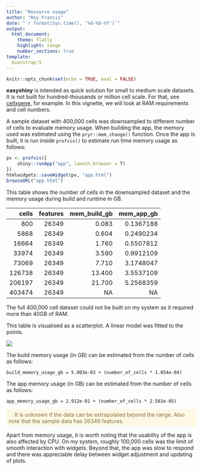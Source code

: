 ```yaml
---
title: "Resource usage"
author: "Roy Francis"
date: "`r format(Sys.time(), '%d-%b-%Y')`"
output:
  html_document:
    theme: flatly
    highlight: tango
    number_sections: true
template:
  bootstrap:5
---
```


```r
knitr::opts_chunk$set(echo = TRUE, eval = FALSE)
```

**easyshiny** is intended as quick solution for small to medium scale datasets. It is not built for hundred-thousands or million cell scale. For that, see [cellxgene](https://cellxgene.cziscience.com/), for example. In this vignette, we will look at RAM requirements and cell numbers.

A sample dataset with 400,000 cells was downsampled to different number of cells to evaluate memory usage. When building the app, the memory used was estimated using the `pryr::mem_change()` function. Once the app is built, it is run inside `profvis()` to estimate run time memory usage as follows:

```r
pv <- profvis({
    shiny::runApp("app", launch.browser = T)
})
htmlwidgets::saveWidget(pv, "app.html")
browseURL("app.html")
```

This table shows the number of cells in the downsampled dataset and the memory usage during build and runtime in GB.

|  cells| features| mem_build_gb| mem_app_gb|
|------:|--------:|------------:|----------:|
|    800|    26349|        0.083|  0.1367188|
|   5868|    26349|        0.604|  0.2490234|
|  16664|    26349|        1.760|  0.5507812|
|  33974|    26349|        3.590|  0.9912109|
|  73069|    26349|        7.710|  3.1748047|
| 126738|    26349|       13.400|  3.5537109|
| 206197|    26349|       21.700|  5.2568359|
| 403474|    26349|           NA|         NA|

The full 400,000 cell dataset could not be built on my system as it required more than 40GB of RAM.

This table is visualised as a scatterplot. A linear model was fitted to the points.

![](images/memory.jpg)

The build memory usage (in GB) can be estimated from the number of cells as follows:

```
build_memory_usage_gb = 5.003e-03 + (number_of_cells * 1.054e-04)
```

The app memory usage (in GB) can be estimated from the number of cells as follows:

```
app_memory_usage_gb = 2.912e-01 + (number_of_cells * 2.563e-05)
```

<p style="color: #8a6d3b;background-color: #fcf8e3;border-color:#faebcc;padding: 6px;border-radius: 4px;" style="inline-block">
&nbsp; <i class="fas fa-exclamation-circle"></i> &nbsp; It is unknown if the data can be extrapolated beyond the range. Also note that the sample data has 26349 features.
</p>

Apart from memory usage, it is worth noting that the usability of the app is also affected by CPU. On my system, roughly 100,000 cells was the limit of smooth interaction with widgets. Beyond that, the app was slow to respond and there was appreciable delay between widget adjustment and updating of plots.
